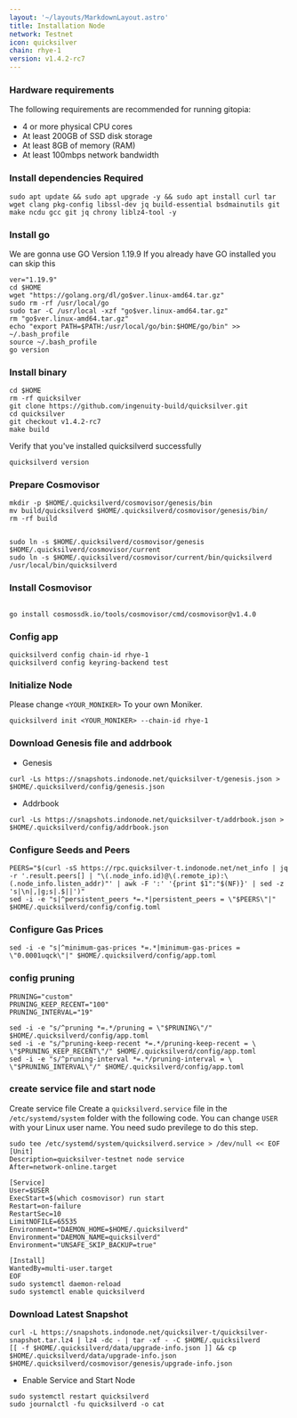 ```yaml
---
layout: '~/layouts/MarkdownLayout.astro'
title: Installation Node
network: Testnet
icon: quicksilver
chain: rhye-1
version: v1.4.2-rc7
---
```


### Hardware requirements

The following requirements are recommended for running gitopia:

- 4 or more physical CPU cores
- At least 200GB of SSD disk storage
- At least 8GB of memory (RAM)
- At least 100mbps network bandwidth


### Install dependencies Required

```
sudo apt update && sudo apt upgrade -y && sudo apt install curl tar wget clang pkg-config libssl-dev jq build-essential bsdmainutils git make ncdu gcc git jq chrony liblz4-tool -y
```

### Install go

We are gonna use GO Version 1.19.9
If you already have GO installed you can skip this 

```
ver="1.19.9"
cd $HOME
wget "https://golang.org/dl/go$ver.linux-amd64.tar.gz"
sudo rm -rf /usr/local/go
sudo tar -C /usr/local -xzf "go$ver.linux-amd64.tar.gz"
rm "go$ver.linux-amd64.tar.gz"
echo "export PATH=$PATH:/usr/local/go/bin:$HOME/go/bin" >> ~/.bash_profile
source ~/.bash_profile
go version
```

### Install binary

```
cd $HOME
rm -rf quicksilver
git clone https://github.com/ingenuity-build/quicksilver.git
cd quicksilver
git checkout v1.4.2-rc7
make build
```

Verify that you've installed quicksilverd successfully

```
quicksilverd version
```

### Prepare Cosmovisor
```
mkdir -p $HOME/.quicksilverd/cosmovisor/genesis/bin
mv build/quicksilverd $HOME/.quicksilverd/cosmovisor/genesis/bin/
rm -rf build


sudo ln -s $HOME/.quicksilverd/cosmovisor/genesis $HOME/.quicksilverd/cosmovisor/current
sudo ln -s $HOME/.quicksilverd/cosmovisor/current/bin/quicksilverd /usr/local/bin/quicksilverd
```

### Install Cosmovisor
```

go install cosmossdk.io/tools/cosmovisor/cmd/cosmovisor@v1.4.0
```

### Config app

```
quicksilverd config chain-id rhye-1
quicksilverd config keyring-backend test
```

### Initialize Node

Please change `<YOUR_MONIKER>` To your own Moniker.

```
quicksilverd init <YOUR_MONIKER> --chain-id rhye-1
```

### Download Genesis file and addrbook

- Genesis

```
curl -Ls https://snapshots.indonode.net/quicksilver-t/genesis.json > $HOME/.quicksilverd/config/genesis.json
```

- Addrbook

```
curl -Ls https://snapshots.indonode.net/quicksilver-t/addrbook.json > $HOME/.quicksilverd/config/addrbook.json
```

### Configure Seeds and Peers

```
PEERS="$(curl -sS https://rpc.quicksilver-t.indonode.net/net_info | jq -r '.result.peers[] | "\(.node_info.id)@\(.remote_ip):\(.node_info.listen_addr)"' | awk -F ':' '{print $1":"$(NF)}' | sed -z 's|\n|,|g;s|.$||')"
sed -i -e "s|^persistent_peers *=.*|persistent_peers = \"$PEERS\"|" $HOME/.quicksilverd/config/config.toml
```

### Configure Gas Prices
```
sed -i -e "s|^minimum-gas-prices *=.*|minimum-gas-prices = \"0.0001uqck\"|" $HOME/.quicksilverd/config/app.toml
```

### config pruning

```
PRUNING="custom"
PRUNING_KEEP_RECENT="100"
PRUNING_INTERVAL="19"

sed -i -e "s/^pruning *=.*/pruning = \"$PRUNING\"/" $HOME/.quicksilverd/config/app.toml
sed -i -e "s/^pruning-keep-recent *=.*/pruning-keep-recent = \
\"$PRUNING_KEEP_RECENT\"/" $HOME/.quicksilverd/config/app.toml
sed -i -e "s/^pruning-interval *=.*/pruning-interval = \
\"$PRUNING_INTERVAL\"/" $HOME/.quicksilverd/config/app.toml
```


### create service file and start node

Create service file
Create a `quicksilverd.service` file in the `/etc/systemd/system` folder with the following code. 
You can change `USER` with your Linux user name. You need sudo previlege to do this step.

```
sudo tee /etc/systemd/system/quicksilverd.service > /dev/null << EOF
[Unit]
Description=quicksilver-testnet node service
After=network-online.target

[Service]
User=$USER
ExecStart=$(which cosmovisor) run start
Restart=on-failure
RestartSec=10
LimitNOFILE=65535
Environment="DAEMON_HOME=$HOME/.quicksilverd"
Environment="DAEMON_NAME=quicksilverd"
Environment="UNSAFE_SKIP_BACKUP=true"

[Install]
WantedBy=multi-user.target
EOF
sudo systemctl daemon-reload
sudo systemctl enable quicksilverd
```

### Download Latest Snapshot
```
curl -L https://snapshots.indonode.net/quicksilver-t/quicksilver-snapshot.tar.lz4 | lz4 -dc - | tar -xf - -C $HOME/.quicksilverd
[[ -f $HOME/.quicksilverd/data/upgrade-info.json ]] && cp $HOME/.quicksilverd/data/upgrade-info.json $HOME/.quicksilverd/cosmovisor/genesis/upgrade-info.json
```

- Enable Service and Start Node

```
sudo systemctl restart quicksilverd
sudo journalctl -fu quicksilverd -o cat
```
